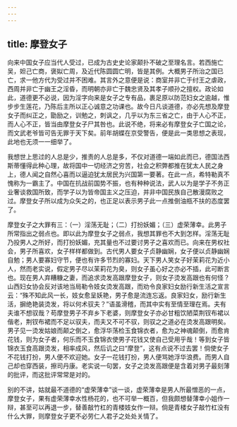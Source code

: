 ```yaml
---
---
---
```

title: 摩登女子
---




向来中国女子应当代人受过，已成为古史史论家颠扑不破之至理名言。若西施亡吴，妲己亡商，褒姒亡周，及近代陈圆圆亡明，皆是其例。大概男子所治之国已亡，求一他方代为受过并不困难。其言外之意便是说：商室并非亡于纣王之虐政，西周并非亡于幽王之淫昏，而明朝亦非亡于魏忠贤及其孝子顺孙之擅权。政论如此，道德更不必说，因为淫字向来是女子之专有品，裹足原以防范妇女之逾越，惟步步生莲花，乃陈后主所以正心诚意之功课也。故今日凡谈道德，亦必先想及摩登女子而纠正之，勖励之，训勉之，刺讽之，几乎以为东三省之亡，由于人心不正，而人心不正，皆当由摩登女子尸其咎也。此说不绝，将来必有摩登女子亡国之论，而文武老爷皆可告无罪于天下矣。前年胡蝶在京受警告，便是此一类思想之表现，此地也无须一一细举了。

我想世上思过的人总是少，推责的人总是多，不仅对道德一端如此而已，德国法西斯蒂懂得此种心理，故将国中一切经济之穷苦，社会之积弊都推在犹太人民之身上，德人闻之自然心喜而以逼迫犹太居民为兴国第一要著。在此一点，希特勒真不愧称为一霸主了。中国在抗战前国势不振，也有种种说法，武人以为是学子不务正业奢谈救国所致，而学子以为皆帝国主义之压迫，并非中国民族自己散漫腐败之过。摩登女子所以成为众矢之的，也正足以表示男子此一点推倒油瓶不扶的态度罢了。

摩登女子之大罪有三：（一）淫荡无耻；（二）打扮妖媚；（三）虚荣薄幸。此男子所常指出之弱点也。即以此为摩登女子之弱点，我想其罪也不大到怎样。淫荡无耻乃投男人之所好，而打扮妖媚，充其量也不过要讨男子之喜欢而已。向来在男权社会，男子所喜欢，女子样样都做到。古代男人要女子贞静幽娴，女子便以贞静幽娴自勉；男人要寡妇守节，便也有许多节烈的寡妇。天下男人笑女子好茉莉花为近小人，然而老实说，假定男子尽以茉莉花为臭，则女子虽心好之亦必不插，此可断言也。现在男人弃糟糠之妻，而追求烫发高跟摩登女子，则女子烫发高跟也有何怪？山西妇女协会反对该地当局勒令妓女烫发高跟，而劝令良家妇女励行新生活之宣言云：“殊不知此风一长，妓女愈呈妖艳，男子愈是流连忘返。良家妇女，励行新生活，摒绝艳装烫发，将以何术驭夫？”语虽滑稽，而其中实有至情至理在焉。夫有夫谁不想驭哉？苟摩登男子不弃乡下老婆，则摩登女子亦必甘粗饮陋菜荆钗布裙以偕老，荆钗布裙而不足以驭夫，而夫又不可不驭，则驭之之道必在烫发高跟明矣。男子见一烫发姑娘而颠之倒之，愈浮华荡检玉食锦衣者，愈为之神魂颠倒，而愈肯花钱，则为女子者，何乐而不玉食锦衣使男子花钱又使自己受用乎哉！等到女子皆锦衣玉食高跟烫发，相率成风，然后讥之曰“摩登”，这有点说不过去罢！倘使女子不花钱打扮，男人便不欢迎她。女子一花钱打扮，男人便骂她浮华浪费。而男人自己却也穿西装，擦司丹康。老实说一句罢，女子之烫发高跟便是含着对男子最刻薄的批评，而这批评常常是对的。

别的不讲，姑就最不道德的“虚荣薄幸”谈一谈，虚荣薄幸是男人所最憎恶的一点，摩登女子，果有虚荣薄幸水性杨花的，也不可举一概百，但我颇想替薄幸小姐作一辩，甚至可以再退一步，替善敲竹杠的青楼妓女作一辩。倘是青楼女子敲竹杠没有什么大罪，则摩登女子更不必劳仁人君子之处处关情了。